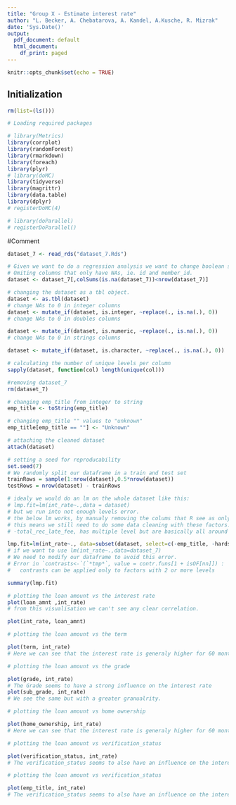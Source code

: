 ```yaml
---
title: "Group X - Estimate interest rate"
author: "L. Becker, A. Chebatarova, A. Kandel, A.Kusche, R. Mizrak"
date: 'Sys.Date()'
output:
  pdf_document: default
  html_document:
    df_print: paged
---
```


```r
knitr::opts_chunk$set(echo = TRUE)
```
## Initialization

```r
rm(list=(ls()))

# Loading required packages

# library(Metrics)
library(corrplot)
library(randomForest)
library(rmarkdown)
library(foreach)
library(plyr)
# library(doMC)
library(tidyverse)
library(magrittr)
library(data.table)
library(dplyr)
# registerDoMC(4)

# library(doParallel)  
# registerDoParallel()
```

<!-- ```{r Data Loading} -->
<!-- # we load the loan file and select lineitems that fit our group number 7 -->
<!-- # we might move this somewhere else and use only the prepared csv as this is time consuming -->

<!-- loan_df <- read.csv(file = "loan.csv", header = TRUE) -->
<!-- loan_df <- cbind(id_2 = rownames(loan_df), loan_df) -->
<!-- rownames(loan_df) <- 1:nrow(loan_df) -->
<!-- loan_df$id_2 <- as.numeric(loan_df$id_2) -->
<!-- dataset_7 <- loan_df[which(loan_df$id_2%%8+1== 7),] -->
<!-- ``` -->

<!-- ```{r Saving dataset as rds} -->

<!-- # Write RDS in R -->

<!-- # saveRDS(dataset_7, file = "dataset_7.Rds") -->
<!-- ``` -->
#Comment
```r
dataset_7 <- read_rds("dataset_7.Rds")
```

```r
# Given we want to do a regression analysis we want to change boolean string values to numeric ones.
# Omiting columns that only have NAs, ie. id and member_id.
dataset <- dataset_7[,colSums(is.na(dataset_7))<nrow(dataset_7)]

# changing the dataset as a tbl object.
dataset <- as.tbl(dataset)
# change NAs to 0 in integer columns
dataset <- mutate_if(dataset, is.integer, ~replace(., is.na(.), 0))
# change NAs to 0 in doubles columns

dataset <- mutate_if(dataset, is.numeric, ~replace(., is.na(.), 0))
# change NAs to 0 in strings columns

dataset <- mutate_if(dataset, is.character, ~replace(., is.na(.), 0))

# calculating the number of unique levels per column
sapply(dataset, function(col) length(unique(col)))

#removing dataset_7
rm(dataset_7)

# changing emp_title from integer to string
emp_title <- toString(emp_title)

# changing emp_title "" values to "unknown"
emp_title[emp_title == ""] <- "Unknown"

# attaching the cleaned dataset
attach(dataset)

```

```r
# setting a seed for reproducability
set.seed(7)
# We randomly split our dataframe in a train and test set
trainRows = sample(1:nrow(dataset),0.5*nrow(dataset))
testRows = nrow(dataset) - trainRows

```

<!-- ```{r} -->
<!-- # we can probably remove the 2 below lines -->
<!-- lm_func <- function(y) lm(int_rate ~., data = dataset) -->
<!-- lapply(dataset, lm_func) -->
<!-- ``` -->


```r
# idealy we would do an lm on the whole dataset like this:
# lmp.fit=lm(int_rate~.,data = dataset)
# but we run into not enough levels error.
# the below lm works, by manualy removing the colums that R see as only having 1 level
# this means we still need to do some data cleaning with these factors.
# -total_rec_late_fee, has multiple level but are basically all around 0

lmp.fit=lm(int_rate~., data=subset(dataset, select=c(-emp_title, -hardship_type, -issue_d, -desc, -title, -zip_code, -earliest_cr_line, -total_rec_late_fee, -last_pymnt_d, -next_pymnt_d, -last_credit_pull_d, -policy_code, -sec_app_earliest_cr_line, -deferral_term, -hardship_length, -debt_settlement_flag_date, -settlement_date)), na.action = na.exclude)
# if we want to use lm(int_rate~.,data=dataset_7)
# We need to modify our dataframe to avoid this error.
# Error in `contrasts<-`(`*tmp*`, value = contr.funs[1 + isOF[nn]]) : 
#   contrasts can be applied only to factors with 2 or more levels

summary(lmp.fit)
```

```r
# plotting the loan amount vs the interest rate
plot(loan_amnt ,int_rate)
# from this visualisation we can't see any clear correlation.

plot(int_rate, loan_amnt)

```

```r
# plotting the loan amount vs the term

plot(term, int_rate)
# Here we can see that the interest rate is generaly higher for 60 months loans and lower for 36 months loans.
```

```r
# plotting the loan amount vs the grade

plot(grade, int_rate)
# The Grade seems to have a strong influence on the interest rate
plot(sub_grade, int_rate)
# We see the same but with a greater granualrity. 

```

```r
# plotting the loan amount vs home ownership

plot(home_ownership, int_rate)
# Here we can see that the interest rate is generaly higher for 60 months loans and lower for 36 months loans.
```

```r
# plotting the loan amount vs verification_status

plot(verification_status, int_rate)
# The verification_status seems to also have an influence on the interest rate.

```

```r
# plotting the loan amount vs verification_status

plot(emp_title, int_rate)
# The verification_status seems to also have an influence on the interest rate.

```